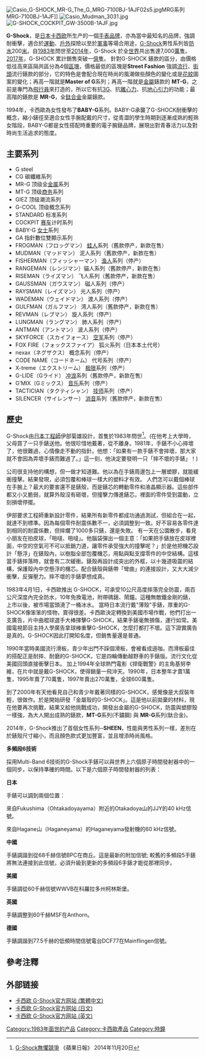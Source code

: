 
[[File:Casio_G-SHOCK_MR-G_The_G_MRG-7100BJ-1AJF02s5.jpg|thumb]]MRG系列 MRG-7100BJ-1AJF]]
[[File:Casio_Mudman_3031.jpg|thumb]]
[[File:G-SHOCK_COCKPIT_GW-3500B-1AJF.jpg|thumb]]

'''G-Shock'''，是[[日本|日本]][[卡西欧|卡西欧]]所生产的一個[[手表|手表]][[品牌|品牌]]，亦為當中最知名的品牌，強調耐衝擊，適合於[[運動|運動]]、[[戶外|戶外]]探險以至於[[軍事|軍事]]等場合用途，[[G-Shock|G-Shock]]男性系列皆[[防水|防水]]200[[米_(單位)|米]]。自[[1983年|1983年]]問世至[[2014年|2014年]]，G-Shock 於全[[世界|世界]]共出售達7,000[[萬|萬]]隻。[[2017年|2017年]]，G-SHOCK 累計銷售突破一[[億|億]]隻。
針對G-SHOCK 錶款的區分，由價格低往高來區隔共區分為4個[[區塊|區塊]]，價格最低的區塊是'''Street Fashion''' 強調[[流行|流行]]、[[街頭|街頭]]流行錶款的部分，它的特色是會配合現在時尚的風潮做些顏色的變化或是[[花紋|花紋]]圖案的變化；再高一階就是'''Master of G'''系列；再高一階就是[[金屬|金屬]]錶款的 '''MT-G'''，之前是專門為[[飛行員|飛行員]]來打造的，所以它有抗[[3G|3G]]、抗[[離心力|離心力]]、抗[[地心引力|地心引力]]的功能；最高階的錶款是 '''MR-G'''，全[[鈦合金|鈦合金]]金屬錶款。

1994年，卡西歐為女性發布了'''BABY-G'''系列。BABY-G承襲了G-SHOCK耐衝擊的概念，縮小錶徑至適合女性手腕配戴的尺寸，從青澀的學生時期到逐漸成熟的輕熟女階段，BABY-G都是女性搭配時重要的電子腕錶品牌，展現出對青春活力以及對時尚生活追求的態度。

==主要系列==
*G steel
*CG 碳纖維系列
*MR-G 顶级全[[金属|金属]]系列 
*MT-G 顶级[[商务|商务]]系列 
*GIEZ 顶级潮流系列 
*G-COOL 顶级概念系列 
*STANDARD 标准系列 
*COCKPIT [[赛车|赛车]]计时系列 
*BABY-G [[女士|女士]]系列
*GA 指針數位雙顯示系列
*FROGMAN（フロッグマン） [[蛙人|蛙人]]系列（舊款停产，新款在售） 
*MUDMAN（マッドマン） 泥人系列（舊款停产，新款在售）
*FISHERMAN（フィッシャーマン） [[渔人|渔人]]系列（停产）
*RANGEMAN（レンジマン）貓人系列（舊款停产，新款在售）
*RISEMAN（ライズマン） 飞人系列（舊款停产，新款在售）
*GAUSSMAN（ガウスマン） 磁人系列（停产）
*RAYSMAN（レイズマン） 光人系列（停产）
*WADEMAN（ウェイドマン） 渡人系列（停产）
*GULFMAN（ガルフマン） 湾人系列（舊款停产，新款在售）
*REVMAN（レブマン） 旋人系列（停产）
*LUNGMAN（ラングマン） 肺人系列（停产）
*ANTMAN（アントマン） 波人系列（停产）
*SKYFORCE（スカイフォース） [[空军|空军]]系列（停产）
*FOX FIRE（フォックスファイア） 狐火系列（日本本土代号）
*nexax（ネグザクス） 概念系列（停产）
*CODE NAME（コードネーム） 代号系列（停产） 
*X-treme（エクストリーム） [[极限|极限]]系列（停产） 
*G-LIDE（Gライド） [[冲浪|冲浪]]系列（舊款停产，新款在售）
*G’MIX（Gミックス） [[音乐|音乐]]系列（停产） 
*TACTICIAN（タクティシャン） [[技师|技师]]系列（停产）
*SILENCER（サイレンサー） [[消音器|消音]]系列（舊款停产，新款在售）

== 歷史 ==
G-Shock由[[日本|日本]][[工程師|工程師]]伊部菊雄設計，首隻於1983年問世<ref>[http://hk.apple.nextmedia.com/financeestate/art/20141120/18941194 G-Shock無懼競爭] {{Wayback|url=http://hk.apple.nextmedia.com/financeestate/art/20141120/18941194 |date=20141223203952 }} 《蘋果日報》 2014年11月20日</ref>。(在他考上大學時，父母買了一只手錶送他。他很珍惜地戴著，從不離身。1981年，手錶不小心摔壞了，他很難過，心情像走不動的指針。他想：「如果有一款手錶不會摔壞，那大家就不會因為弄壞手錶而難過了。」這一刻，他決定要發明一只「摔不壞的手錶」！)


公司很支持他的構想，但一做才知道難。他以為在手錶周邊包上一層塑膠，就能緩衝撞擊。結果發現，必須包覆和棒球一樣大的塑料才有效。
人們怎可以戴個棒球在手腕上？最大的要害還不是錶殼，而是錶芯的轉動零件和液晶顯示器。這些部件都又小又脆弱，就算外殼沒有砸壞，但撞擊力傳進錶芯，裡面的零件受到震動，立刻損壞停擺。


伊部要求工程師重新設計零件，結果所有新零件都成功通過測試，但組合在一起，就達不到標準。因為每個零件耐震係數不一，必須調整到一致。好不容易各零件達到相同的耐震係數，但摔爛了1000多只錶，還是失敗。
有一天在公園散步，看見小朋友在拍皮球，「啪噠、啪噠」。他腦袋彈出一個主意：「如果把手錶放在皮球裡面，中空的空氣可不可以抵銷力道，讓零件承受強大的撞擊呢？」於是他把機芯設計「懸浮」在錶殼內，以樹脂全部包覆機芯，用點與點支撐零件的中空結構。這樣當手錶摔落時，就會有二次緩衝。錶殼再設計成突出的外框，以十幾道吸震的結構，保護殼內中空懸浮的機芯。配合錶殼與錶帶「彎曲」的連接設計，又大大減少衝擊，反彈壓力。摔不壞的手錶夢想成真。


1983年4月1日，卡西歐推出 G-SHOCK，可承受10公尺高度摔落完全防震，兩百公尺深度內完全防水，10年免換電池，附帶碼錶、鬧鐘。這種無敵鐵金剛的錶，上市以後，被市場當頭澆了一桶冰水。
當時日本流行戴"薄殼"手錶，厚重的G-SHOCK像笨笨的怪物，賣得很差。卡西歐決定轉換到美國市場作戰，他們打出一支廣告，片中曲棍球選手大棒揮擊G-SHOCK，結果手錶毫無損傷，運行如常。美國電視節目主持人學廣告拿球棒重擊G-SHOCK，怎麼打都打不壞。這下證實廣告是真的。G-SHOCK因此打開知名度，但銷售量還是普通。


1990年當時美國流行滑板，青少年出門不踩個滑板，會被看成遜咖。而滑板最佳的搭配正是耐摔、耐磨的G-SHOCK，它是四輪傳動越野車的手錶版。流行文化從美國回頭直接衝擊日本。
加上1994年全球熱門電影《捍衛戰警》的主角基努李維，在片中就是戴G-SHOCK，使得銷量一飛沖天。1990年，日本整年才賣1萬隻，1995年賣了70萬隻，1997年賣出270萬隻，全球600萬隻。


到了2000年有天他看見自己和青少年戴著同樣的G-SHOCK，感覺像是大叔裝年輕，很做作。於是開始研發「金屬殼的G-SHOCK」。這是他以前拋棄的材料，現在他要再次挑戰，結果又給他挑戰成功，開發出金屬的G-SHOCK，防震與塑膠殼一樣強，為大人開出成熟的錶款，'''MT-G'''系列(不鏽鋼) 與 '''MR-G'''系列(鈦合金)。


2014年，G-Shock推出了首個女性系列─'''SHEEN'''，性能與男性系列一樣，差別在於錶殼尺寸縮小，而且顏色款式更加豐富，並且增添時尚風格。


'''多頻段6技術'''

採用Multi-Band 6技術的G-Shock手錶可以與世界上六個原子時間發射器中的一個同步，以保持準確的時間。以下是六個原子時間發射器的列表：


'''日本'''

手錶可以調到兩個位置：

來自Fukushima（Ohtakadoyayama）附近的Otakadoya山的JJY的40 kHz信號。

來自Hagane山（Haganeyama）的Haganeyama發射機的60 kHz信號。



'''中國'''

手錶調諧到從68千赫信號BPC在商丘。這是最新的附加信號; 較舊的多頻段5手錶將無法連接到此信號，必須升級到更新的多頻段6手錶才能從那裡同步。



'''美國'''

手錶調從60千赫信號WWVB在科羅拉多州柯林斯堡。



'''英國'''

手錶調整到60千赫MSF在Anthorn。



'''德國'''

手錶調諧到77.5千赫的低頻時間信號電台DCF77在Mainflingen信號。

== 參考注釋 ==
{{reflist}}

== 外部链接 ==
{{Commonscat|G-Shock}}

*[http://www.casio.com.tw/g-shock// 卡西欧 G-Shock官方网站 (繁體中文)]{{Wayback|url=http://www.casio.com.tw/g-shock// |date=20121214205614 }}
*[http://www.gshock.jp/ 卡西欧 G-Shock官方网站 (日文)]{{Wayback|url=http://www.gshock.jp/ |date=20070728213945 }}
*[http://www.gshock.com/ 卡西欧 G-Shock官方网站 (英文)]{{Wayback|url=http://www.gshock.com/ |date=20101219235317 }}

[[Category:1983年面世的产品|Category:1983年面世的产品]]
[[Category:卡西歐產品|Category:卡西歐產品]]
[[Category:時鐘|Category:時鐘]]